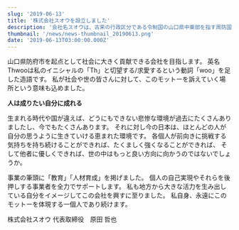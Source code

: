 ```yaml
---
slug: '2019-06-13'
title: '株式会社スオウを設立しました'
description: '会社名スオウは、古来の行政区分である令制国の山口県中東部を指す周防国（すおうこく）から取りました。 '
thumbnail: '/news/news-thumbnail_20190613.png'
date: '2019-06-13T03:00:00.000Z'
---
```


山口県防府市を起点として社会に大きく貢献できる会社を目指します。
英名Thwooは私のイニシャルの「Th」と切望する/求愛するという動詞「woo」を足した造語です。
私が社会や世の皆さんに対して、このモットーを訴えていく場所という意味も込めました。

**人は成りたい自分に成れる**

生まれる時代や国が違えば、どうにもできない悲惨な環境が過去にたくさんありましたし、今でもたくさんあります。
それに対し今の日本は、ほとんどの人が自分の思うように生きていける恵まれた環境です。
各個人が前向きに挑戦する気持ちを持ち続けることができれば、たくましく強くなることができれば、
そして他者に優しくできれば、世の中はもっと良い方向に向かうのではないでしょうか。

事業の筆頭に「教育」「人材育成」を掲げました。
個人の自己実現やそれらを後押しする事業者を全力でサポートします。
私も地方から大きな活力を生み出している自分をイメージしてこの会社を興すに至りました。
私自身、永遠にこのモットーを体現する一個人であり続けます。

株式会社スオウ 代表取締役　原田 哲也

